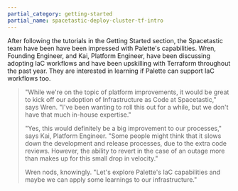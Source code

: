 ```yaml
---
partial_category: getting-started
partial_name: spacetastic-deploy-cluster-tf-intro
---
```


After following the tutorials in the Getting Started section, the Spacetastic team have been have been impressed with
Palette's capabilities. Wren, Founding Engineer, and Kai, Platform Engineer, have been discussing adopting IaC workflows and
have been upskilling with Terraform throughout the past year. They are interested in learning if Palette can support IaC
workflows too.

> "While we're on the topic of platform improvements, it would be great to kick off our adoption of Infrastructure as
> Code at Spacetastic," says Wren. "I've been wanting to roll this out for a while, but we don't have that much in-house
> expertise."
>
> "Yes, this would definitely be a big improvement to our processes," says Kai, Platform Engineer. "Some people might
> think that it slows down the development and release processes, due to the extra code reviews. However, the ability to
> revert in the case of an outage more than makes up for this small drop in velocity."
>
> Wren nods, knowingly. "Let's explore Palette's IaC capabilities and maybe we can apply some learnings to our
> infrastructure."
